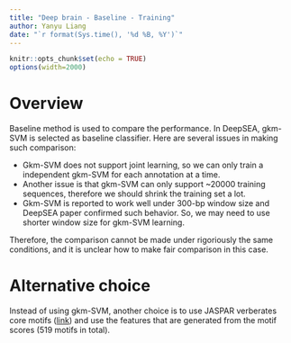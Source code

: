 ```yaml
---
title: "Deep brain - Baseline - Training"
author: Yanyu Liang
date: "`r format(Sys.time(), '%d %B, %Y')`"
---
```

    
<style>
pre code, pre, code {
    white-space: pre !important;
    overflow-x: scroll !important;
    word-break: keep-all !important;
    word-wrap: initial !important;
}
</style>
    
```r
knitr::opts_chunk$set(echo = TRUE)
options(width=2000)
```

# Overview

Baseline method is used to compare the performance. In DeepSEA, gkm-SVM is selected as baseline classifier. Here are several issues in making such comparison:

* Gkm-SVM does not support joint learning, so we can only train a independent gkm-SVM for each annotation at a time.
* Another issue is that gkm-SVM can only support ~20000 training sequences, therefore we should shrink the training set a lot.
* Gkm-SVM is reported to work well under 300-bp window size and DeepSEA paper confirmed such behavior. So, we may need to use shorter window size for gkm-SVM learning.

Therefore, the comparison cannot be made under rigoriously the same conditions, and it is unclear how to make fair comparison in this case.

# Alternative choice

Instead of using gkm-SVM, another choice is to use JASPAR verberates core motifs ([link](http://jaspar.genereg.net/html/DOWNLOAD/JASPAR_CORE/pfm/nonredundant/pfm_vertebrates.txt)) and use the features that are generated from the motif scores (519 motifs in total). 